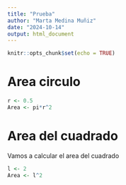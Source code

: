 ```yaml
---
title: "Prueba"
author: "Marta Medina Muñiz"
date: "2024-10-14"
output: html_document
---
```


```r
knitr::opts_chunk$set(echo = TRUE)
```
# Area circulo

```r
r <- 0.5
Area <- pi*r^2
```

# Area del cuadrado
Vamos a calcular el area del cuadrado
```r
l <- 2
Area <- l^2
```

